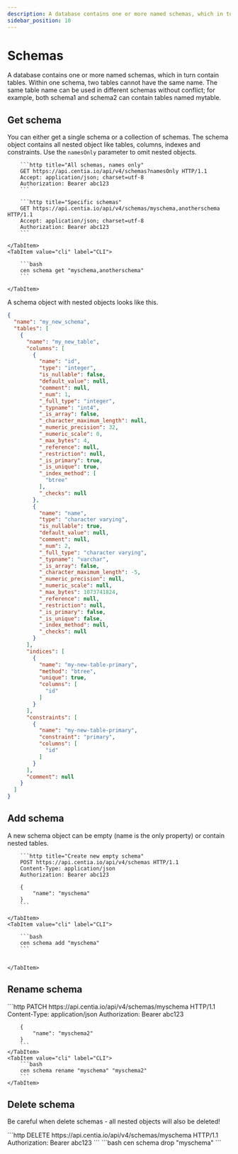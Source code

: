```yaml
---
description: A database contains one or more named schemas, which in turn contain tables.
sidebar_position: 10
---
```



# Schemas

A database contains one or more named schemas, which in turn contain tables. Within one schema, two tables cannot have
the same name. The same table name can be used in different schemas without conflict; for example, both schema1 and
schema2
can contain tables named mytable.

## Get schema

You can either get a single schema or a collection of schemas. The schema object contains all nested object like
tables, columns, indexes and constraints. Use the `namesOnly` parameter to omit nested objects.

<Tabs>
    <TabItem value="http" label="HTTP" default>

        ```http title="All schemas, names only"
        GET https://api.centia.io/api/v4/schemas?namesOnly HTTP/1.1
        Accept: application/json; charset=utf-8
        Authorization: Bearer abc123
        ```

        ```http title="Specific schemas"
        GET https://api.centia.io/api/v4/schemas/myschema,anotherschema HTTP/1.1
        Accept: application/json; charset=utf-8
        Authorization: Bearer abc123
        ```

    </TabItem>
    <TabItem value="cli" label="CLI">

        ```bash
        cen schema get "myschema,anotherschema"
        ```

    </TabItem>
</Tabs>

A schema object with nested objects looks like this.

```json
{
  "name": "my_new_schema",
  "tables": [
    {
      "name": "my_new_table",
      "columns": [
        {
          "name": "id",
          "type": "integer",
          "is_nullable": false,
          "default_value": null,
          "comment": null,
          "_num": 1,
          "_full_type": "integer",
          "_typname": "int4",
          "_is_array": false,
          "_character_maximum_length": null,
          "_numeric_precision": 32,
          "_numeric_scale": 0,
          "_max_bytes": 4,
          "_reference": null,
          "_restriction": null,
          "_is_primary": true,
          "_is_unique": true,
          "_index_method": [
            "btree"
          ],
          "_checks": null
        },
        {
          "name": "name",
          "type": "character varying",
          "is_nullable": true,
          "default_value": null,
          "comment": null,
          "_num": 2,
          "_full_type": "character varying",
          "_typname": "varchar",
          "_is_array": false,
          "_character_maximum_length": -5,
          "_numeric_precision": null,
          "_numeric_scale": null,
          "_max_bytes": 1073741824,
          "_reference": null,
          "_restriction": null,
          "_is_primary": false,
          "_is_unique": false,
          "_index_method": null,
          "_checks": null
        }
      ],
      "indices": [
        {
          "name": "my-new-table-primary",
          "method": "btree",
          "unique": true,
          "columns": [
            "id"
          ]
        }
      ],
      "constraints": [
        {
          "name": "my-new-table-primary",
          "constraint": "primary",
          "columns": [
            "id"
          ]
        }
      ],
      "comment": null
    }
  ]
}
```

## Add schema

A new schema object can be empty (name is the only property) or contain nested tables.

<Tabs>
    <TabItem value="http" label="HTTP" default>

        ```http title="Create new empty schema"
        POST https://api.centia.io/api/v4/schemas HTTP/1.1
        Content-Type: application/json
        Authorization: Bearer abc123

        {
            "name": "myschema"
        }
        ```

    </TabItem>
    <TabItem value="cli" label="CLI">

        ```bash
        cen schema add "myschema"
        ```


    </TabItem>
</Tabs>

## Rename schema

<Tabs>
    <TabItem value="http" label="HTTP" default>
        ```http
        PATCH https://api.centia.io/api/v4/schemas/myschema HTTP/1.1
        Content-Type: application/json
        Authorization: Bearer abc123

        {
            "name": "myschema2"
        }
        ```
    </TabItem>
    <TabItem value="cli" label="CLI">
        ```bash
        cen schema rename "myschema" "myschema2"
        ```
    </TabItem>
</Tabs>

## Delete schema

Be careful when delete schemas - all nested objects will also be deleted!

<Tabs>
    <TabItem value="http" label="HTTP" default>
        ```http
        DELETE https://api.centia.io/api/v4/schemas/myschema HTTP/1.1
        Authorization: Bearer abc123
        ```
    </TabItem>
    <TabItem value="cli" label="CLI">
        ```bash
        cen schema drop "myschema"
        ```
    </TabItem>
</Tabs>
